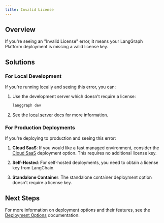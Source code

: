 ```yaml
---
title: Invalid License
---
```


## Overview

If you're seeing an "Invalid License" error, it means your LangGraph Platform deployment is missing a valid license key.

## Solutions

### For Local Development

If you're running locally and seeing this error, you can:

1. Use the development server which doesn't require a license:
   ```bash
   langgraph dev
   ```

2. See the [local server](/langgraph-platform/local-server) docs for more information.

### For Production Deployments

If you're deploying to production and seeing this error:

1. **Cloud SaaS**: If you would like a fast managed environment, consider the [Cloud SaaS](/langgraph-platform/cloud) deployment option. This requires no additional license key.

2. **Self-Hosted**: For self-hosted deployments, you need to obtain a license key from LangChain.

3. **Standalone Container**: The standalone container deployment option doesn't require a license key.

## Next Steps

For more information on deployment options and their features, see the [Deployment Options](/langgraph-platform/deployment-options) documentation.
